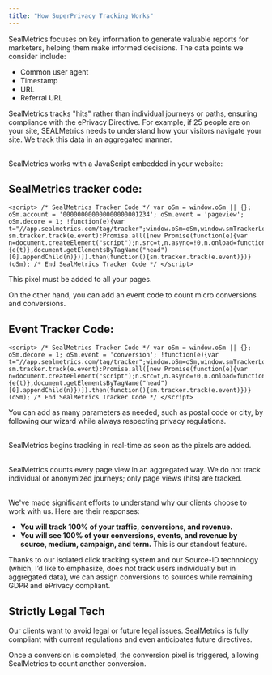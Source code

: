 ```yaml
---
title: "How SuperPrivacy Tracking Works"
---
```


SealMetrics focuses on key information to generate valuable reports for marketers, helping them make informed decisions. The data points we consider include: 

- Common user agent
- Timestamp
- URL
- Referral URL

SealMetrics tracks "hits" rather than individual journeys or paths, ensuring compliance with the ePrivacy Directive. For example, if 25 people are on your site, SEALMetrics needs to understand how your visitors navigate your site. We track this data in an aggregated manner.\
​

SealMetrics works with a JavaScript embedded in your website:

## **SealMetrics tracker code:**

```
<script> /* SealMetrics Tracker Code */ var oSm = window.oSm || {}; oSm.account = '000000000000000000001234'; oSm.event = 'pageview'; oSm.decore = 1; !function(e){var t="//app.sealmetrics.com/tag/tracker";window.oSm=oSm,window.smTrackerLoaded?sm.tracker.track(e.event):Promise.all([new Promise(function(e){var n=document.createElement("script");n.src=t,n.async=!0,n.onload=function(){e(t)},document.getElementsByTagName("head")[0].appendChild(n)})]).then(function(){sm.tracker.track(e.event)})}(oSm); /* End SealMetrics Tracker Code */ </script>
```

This pixel must be added to all your pages.

On the other hand, you can add an event code to count micro conversions and conversions.

## **Event Tracker Code:**

```
<script> /* SealMetrics Tracker Code */ var oSm = window.oSm || {}; oSm.decore = 1; oSm.event = 'conversion'; !function(e){var t="//app.sealmetrics.com/tag/tracker";window.oSm=oSm,window.smTrackerLoaded?sm.tracker.track(e.event):Promise.all([new Promise(function(e){var n=document.createElement("script");n.src=t,n.async=!0,n.onload=function(){e(t)},document.getElementsByTagName("head")[0].appendChild(n)})]).then(function(){sm.tracker.track(e.event)})}(oSm); /* End SealMetrics Tracker Code */ </script>
```

You can add as many parameters as needed, such as postal code or city, by following our wizard while always respecting privacy regulations.\
​

SealMetrics begins tracking in real-time as soon as the pixels are added.\
​

SealMetrics counts every page view in an aggregated way. We do not track individual or anonymized journeys; only page views (hits) are tracked.\
​

We've made significant efforts to understand why our clients choose to work with us. Here are their responses:

- **You will track 100% of your traffic, conversions, and revenue.**
- **You will see 100% of your conversions, events, and revenue by source, medium, campaign, and term.** This is our standout feature.

Thanks to our isolated click tracking system and our Source-ID technology (which, I’d like to emphasize, does not track users individually but in aggregated data), we can assign conversions to sources while remaining GDPR and ePrivacy compliant.​

## **Strictly Legal Tech**

Our clients want to avoid legal or future legal issues. SealMetrics is fully compliant with current regulations and even anticipates future directives.

Once a conversion is completed, the conversion pixel is triggered, allowing SealMetrics to count another conversion.